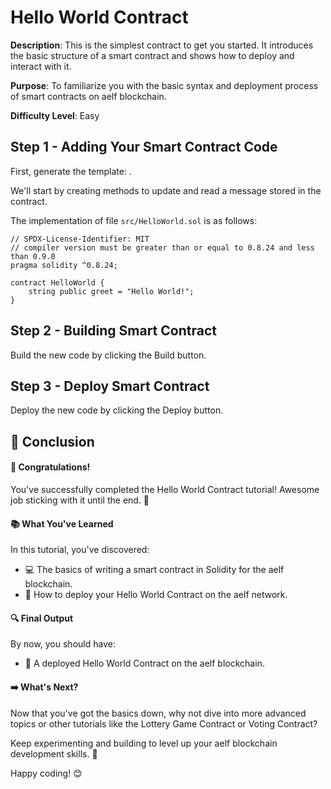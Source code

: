 # Hello World Contract

**Description**: This is the simplest contract to get you started. It introduces the
basic structure of a smart contract and shows how to deploy and interact with
it.

**Purpose**: To familiarize you with the basic syntax and deployment process of
smart contracts on aelf blockchain.

**Difficulty Level**: Easy

## Step 1 - Adding Your Smart Contract Code

First, generate the template: <GenerateTemplateSolidity />.

We'll start by creating methods to update and read a message stored in the contract.

The implementation of file `src/HelloWorld.sol` is as follows:

```solidity title="src/HelloWorld.sol"
// SPDX-License-Identifier: MIT
// compiler version must be greater than or equal to 0.8.24 and less than 0.9.0
pragma solidity ^0.8.24;

contract HelloWorld {
    string public greet = "Hello World!";
}
```

## Step 2 - Building Smart Contract

Build the new code by clicking the Build button.

## Step 3 - Deploy Smart Contract

Deploy the new code by clicking the Deploy button.

## 🎯 Conclusion

#### 🎊 Congratulations!

You've successfully completed the Hello World Contract tutorial!
Awesome job sticking with it until the end. 🌟

#### 📚 What You've Learned

In this tutorial, you've discovered:

- 💻 The basics of writing a smart contract in Solidity for the aelf blockchain.
- 🚀 How to deploy your Hello World Contract on the aelf network.

#### 🔍 Final Output

By now, you should have:

- 📜 A deployed Hello World Contract on the aelf blockchain.

#### ➡️ What's Next?

Now that you've got the basics down, why not dive into more advanced topics or other tutorials like the Lottery Game Contract or Voting Contract? 

Keep experimenting and building to level up your aelf blockchain development skills. 🚀

Happy coding! 😊